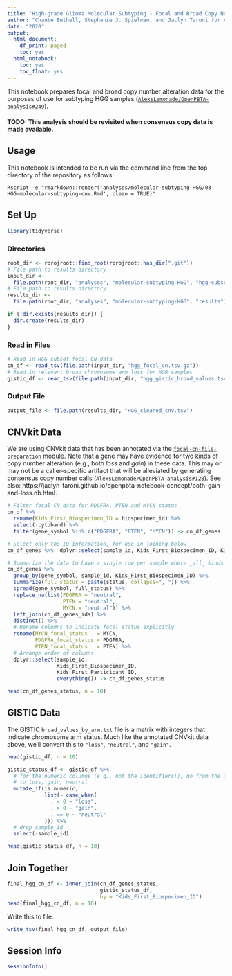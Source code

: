 ```yaml
---
title: "High-grade Glioma Molecular Subtyping - Focal and Broad Copy Number Alterations"
author: "Chante Bethell, Stephanie J. Spielman, and Jaclyn Taroni for ALSF CCDL"
date: "2020"
output:
  html_document:
    df_print: paged
    toc: yes
  html_notebook:
    toc: yes
    toc_float: yes
---
```


This notebook prepares focal and broad copy number alteration data for the 
purposes of use for subtyping HGG samples 
([`AlexsLemonade/OpenPBTA-analysis#249`](https://github.com/AlexsLemonade/OpenPBTA-analysis/issues/249)).

#### TODO: This analysis should be revisited when consensus copy data is made available.

## Usage

This notebook is intended to be run via the command line from the top directory
of the repository as follows:

`Rscript -e "rmarkdown::render('analyses/molecular-subtyping-HGG/03-HGG-molecular-subtyping-cnv.Rmd', clean = TRUE)"`

## Set Up

```r
library(tidyverse)
```

### Directories

```r
root_dir <- rprojroot::find_root(rprojroot::has_dir(".git"))
# File path to results directory
input_dir <-
  file.path(root_dir, "analyses", "molecular-subtyping-HGG", "hgg-subset")
# File path to results directory
results_dir <-
  file.path(root_dir, "analyses", "molecular-subtyping-HGG", "results")

if (!dir.exists(results_dir)) {
  dir.create(results_dir)
}
```

### Read in Files

```r
# Read in HGG subset focal CN data
cn_df <- read_tsv(file.path(input_dir, "hgg_focal_cn.tsv.gz"))
# Read in relevant broad chromosome arm loss for HGG samples
gistic_df <- read_tsv(file.path(input_dir, "hgg_gistic_broad_values.tsv"))
```

### Output File

```r
output_file <- file.path(results_dir, "HGG_cleaned_cnv.tsv")
```

## CNVkit Data

We are using CNVkit data that has been annotated via the [`focal-cn-file-preparation`](../focal-cn-file-preparation/) module.
Note that a gene may have evidence for two kinds of copy number alteration (e.g., both _loss_ and _gain_) in these data.
This may or may not be a caller-specific artifact that will be alleviated by generating consensus copy number calls 
([`AlexsLemonade/OpenPBTA-analysis#128`](https://github.com/AlexsLemonade/OpenPBTA-analysis/issues/128)).
See also: https://jaclyn-taroni.github.io/openpbta-notebook-concept/both-gain-and-loss.nb.html.



```r

# Filter focal CN data for PDGFRA, PTEN and MYCN status
cn_df %>%
  rename(Kids_First_Biospecimen_ID = biospecimen_id) %>%
  select(-cytoband) %>%
  filter(gene_symbol %in% c("PDGFRA", "PTEN", "MYCN")) -> cn_df_genes

# Select only the ID information, for use in joining below
cn_df_genes %>%  dplyr::select(sample_id, Kids_First_Biospecimen_ID, Kids_First_Participant_ID) -> cn_df_genes_ids

# Summarize the data to have a single row per sample where _all_ kinds of copy number alterations are present.
cn_df_genes %>% 
  group_by(gene_symbol, sample_id, Kids_First_Biospecimen_ID) %>% 
  summarize(full_status = paste(status, collapse=", ")) %>% 
  spread(gene_symbol, full_status) %>% 
  replace_na(list(PDGFRA = "neutral", 
                  PTEN = "neutral", 
                  MYCN = "neutral")) %>% 
  left_join(cn_df_genes_ids) %>%
  distinct() %>%
  # Rename columns to indicate focal status explicitly
  rename(MYCN_focal_status   = MYCN, 
         PDGFRA_focal_status = PDGFRA,
         PTEN_focal_status   = PTEN) %>%
  # Arrange order of columns
  dplyr::select(sample_id, 
                Kids_First_Biospecimen_ID, 
                Kids_First_Participant_ID, 
                everything()) -> cn_df_genes_status

head(cn_df_genes_status, n = 10)
```


## GISTIC Data

The GISTIC `broad_values_by_arm.txt` file is a matrix with integers that indicate chromosome arm status. 
Much like the annotated CNVkit data above, we'll convert this to `"loss"`, `"neutral"`, and `"gain"`.

```r
head(gistic_df, n = 10) 
```

```r
gistic_status_df <- gistic_df %>%
  # for the numeric columns (e.g., not the identifiers!), go from the integers
  # to loss, gain, neutral
  mutate_if(is.numeric, 
            list(~ case_when(
              . < 0 ~ "loss",
              . > 0 ~ "gain",
              . == 0 ~ "neutral"
            ))) %>%
  # drop sample_id
  select(-sample_id)

head(gistic_status_df, n = 10)
```

## Join Together

```r
final_hgg_cn_df <- inner_join(cn_df_genes_status,
                              gistic_status_df,
                              by = "Kids_First_Biospecimen_ID")
head(final_hgg_cn_df, n = 10)
```

Write this to file.

```r
write_tsv(final_hgg_cn_df, output_file)
```

## Session Info

```r
sessionInfo()
```

